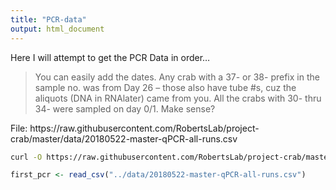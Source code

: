 ```yaml
---
title: "PCR-data"
output: html_document
---
```




Here I will attempt to get the PCR Data in order...

>You can easily add the dates. Any crab with a 37- or 38- prefix in the sample no. was from Day 26 -- those also have tube #s, cuz the aliquots (DNA in RNAlater) came from you. All the crabs with 30- thru 34- were sampled on day 0/1. Make sense?

File: https://raw.githubusercontent.com/RobertsLab/project-crab/master/data/20180522-master-qPCR-all-runs.csv


```bash
curl -O https://raw.githubusercontent.com/RobertsLab/project-crab/master/data/20180522-master-qPCR-all-runs.csv > ../data/20180522-master-qPCR-all-runs.csv
```





```r
first_pcr <- read_csv("../data/20180522-master-qPCR-all-runs.csv")
```

